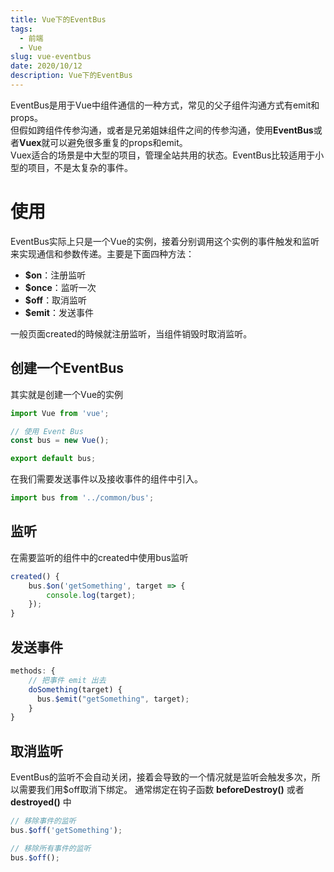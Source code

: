 ```yaml
---
title: Vue下的EventBus
tags:
  - 前端
  - Vue
slug: vue-eventbus
date: 2020/10/12
description: Vue下的EventBus
---
```


EventBus是用于Vue中组件通信的一种方式，常见的父子组件沟通方式有emit和props。  
但假如跨组件传参沟通，或者是兄弟姐妹组件之间的传参沟通，使用**EventBus**或者**Vuex**就可以避免很多重复的props和emit。  
Vuex适合的场景是中大型的项目，管理全站共用的状态。EventBus比较适用于小型的项目，不是太复杂的事件。

# 使用

EventBus实际上只是一个Vue的实例，接着分别调用这个实例的事件触发和监听来实现通信和参数传递。主要是下面四种方法：

- **$on**：注册监听
- **$once**：监听一次
- **$off**：取消监听
- **$emit**：发送事件

一般页面created的時候就注册监听，当组件销毁时取消监听。

## 创建一个EventBus

其实就是创建一个Vue的实例

```js
import Vue from 'vue';

// 使用 Event Bus
const bus = new Vue();

export default bus;
```

在我们需要发送事件以及接收事件的组件中引入。

```js
import bus from '../common/bus';
```

## 监听

在需要监听的组件中的created中使用bus监听

```js
created() {
    bus.$on('getSomething', target => {
        console.log(target);
    });
}
```

## 发送事件

```js
methods: {
    // 把事件 emit 出去
    doSomething(target) {
      bus.$emit("getSomething", target);
    }
}
```

## 取消监听

EventBus的监听不会自动关闭，接着会导致的一个情况就是监听会触发多次，所以需要我们用$off取消下绑定。
通常绑定在钩子函数 **beforeDestroy()** 或者 **destroyed()** 中

```js
// 移除事件的监听
bus.$off('getSomething');

// 移除所有事件的监听
bus.$off();
```

